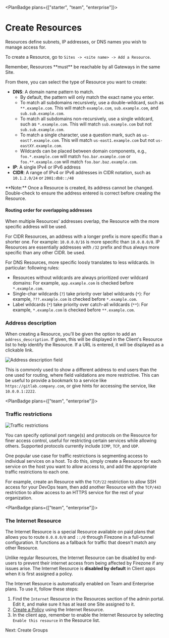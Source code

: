 
<PlanBadge plans={["starter", "team", "enterprise"]}>

# Create Resources

</PlanBadge>

Resources define subnets, IP addresses, or DNS names you wish to manage access
for.

To create a Resource, go to `Sites -> <site name> -> Add a Resource`.

<Alert color="info">
  Remember, Resources **must** be reachable by all Gateways in the same Site.
</Alert>

From there, you can select the type of Resource you want to create:

- **DNS**: A domain name pattern to match.
  - By default, the pattern will only match the exact name you enter.
  - To match all subdomains recursively, use a double-wildcard, such as
    `**.example.com`. This will match `example.com`, `sub.example.com`, and
    `sub.sub.example.com`.
  - To match all subdomains non-recursively, use a single wildcard, such as
    `*.example.com`. This will match `sub.example.com` but not
    `sub.sub.example.com`.
  - To match a single character, use a question mark, such as
    `us-east?.example.com`. This will match `us-east1.example.com` but not
    `us-eastXY.example.com`.
  - Wildcards can be placed between domain components, e.g., `foo.*.example.com`
    will match `foo.bar.example.com` or `foo.**.example.com` will match
    `foo.bar.baz.example.com`.
- **IP**: A single IPv4 or IPv6 address
- **CIDR**: A range of IPv4 or IPv6 addresses in CIDR notation, such as
  `10.1.2.0/24` or `2001:db8::/48`

<Alert color="warning">
  **Note:** Once a Resource is created, its address cannot be changed.
  Double-check to ensure the address entered is correct before creating the
  Resource.
</Alert>

#### Routing order for overlapping addresses

When multiple Resources' addresses overlap, the Resource with the more specific
address will be used.

For CIDR Resources, an address with a longer prefix is more specific than a
shorter one. For example: `10.0.0.0/16` is more specific than `10.0.0.0/8`. IP
Resources are essentially addresses with `/32` prefix and thus always more
specific than any other CIDR. be used.

For DNS Resources, more specific loosly translates to less wildcards. In
particular: following rules:

- Resources without wildcards are always prioritized over wildcard domains: For
  example, `app.example.com` is checked before `*.example.com`.
- Single-char wildcards (`?`) take priority over label wildcards (`*`): For
  example, `???.example.com` is checked before `*.example.com`.
- Label wildcards (`*`) take priority over catch-all wildcards (`**`): For
  example, `*.example.com` is checked before `**.example.com`.

### Address description

When creating a Resource, you'll be given the option to add an
`address_description`. If given, this will be displayed in the Client's Resource
list to help identify the Resource. If a URL is entered, it will be displayed as
a clickable link.

<Link
  target="_blank"
  href="/images/kb/deploy/resources/address_description.png"
>
  <Image
    src="/images/kb/deploy/resources/address_description.png"
    alt="Address description field"
    width={600}
    height={600}
    className="mx-auto"
  />
</Link>

This is commonly used to show a different address to end users than the one used
for routing, where field validations are more restrictive. This can be useful to
provide a bookmark to a service like `https://gitlab.company.com`, or give hints
for accessing the service, like `10.0.0.1:2222`.

<PlanBadge plans={["team", "enterprise"]}>

### Traffic restrictions

</PlanBadge>

<Image
  src="/images/kb/deploy/resources/traffic_restrictions.png"
  alt="Traffic restrictions"
  width={800}
  height={800}
  className="mx-auto shadow rounded"
/>

You can specify optional port range(s) and protocols on the Resource for finer
access control, useful for restricting certain services while allowing others.
Supported protocols currently include `ICMP`, `TCP`, and `UDP`.

One popular use case for traffic restrictions is segmenting access to individual
services on a host. To do this, simply create a Resource for each service on the
host you want to allow access to, and add the appropriate traffic restrictions
to each one.

For example, create an Resource with the `TCP/22` restriction to allow SSH
access for your DevOps team, then add another Resource with the `TCP/443`
restriction to allow access to an HTTPS service for the rest of your
organization.

<PlanBadge plans={["team", "enterprise"]}>

### The Internet Resource

</PlanBadge>

The Internet Resource is a special Resource available on paid plans that allows
you to route `0.0.0.0/0` and `::/0` through Firezone in a full-tunnel
configuration. It functions as a fallback for traffic that doesn't match any
other Resource.

<Alert color="warning">
  Unlike regular Resources, the Internet Resource can be disabled by end-users
  to prevent their internet access from being affected by Firezone if any issues
  arise. The Internet Resource is <strong>disabled by default</strong> in Client
  apps when it is first assigned a policy.
</Alert>

The Internet Resource is automatically enabled on Team and Enterprise plans. To
use it, follow these steps:

1. Find the `Internet` Resource in the Resources section of the admin portal.
   Edit it, and make sure it has at least one Site assigned to it.
1. [Create a Policy](/kb/deploy/policies) using the Internet Resource.
1. In the client app, remember to enable the Internet Resource by selecting
   `Enable this resource` in the Resource list.

<NextStep href="/kb/deploy/groups">Next: Create Groups</NextStep>

<SupportOptions />
